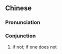 ==Chinese==
{{zh-forms}}

===Pronunciation===
{{zh-pron
|m=不jiù
|cat=con
}}

===Conjunction===
{{zh-con}}

# if not; if one does not